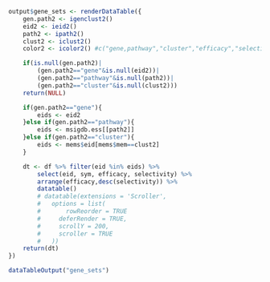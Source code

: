```r
output$gene_sets <- renderDataTable({
	gen.path2 <- igenclust2() 
	eid2 <- ieid2() 
	path2 <- ipath2() 
	clust2 <- iclust2()
	color2 <- icolor2() #c("gene,pathway","cluster","efficacy","selectivity"),

	if(is.null(gen.path2)|
		(gen.path2=="gene"&is.null(eid2))|
		(gen.path2=="pathway"&is.null(path2))|
		(gen.path2=="cluster"&is.null(clust2)))
	return(NULL)	

	if(gen.path2=="gene"){
		eids <- eid2
	}else if(gen.path2=="pathway"){
		eids <- msigdb.ess[[path2]]
	}else if(gen.path2=="cluster"){
		eids <- mems$eid[mems$mem==clust2]
	}

	dt <- df %>% filter(eid %in% eids) %>%
		select(eid, sym, efficacy, selectivity) %>%
		arrange(efficacy,desc(selectivity)) %>%
		datatable()
		# datatable(extensions = 'Scroller', 
		# 	options = list(
		# 		rowReorder = TRUE
		# 	  deferRender = TRUE,
		# 	  scrollY = 200,
		# 	  scroller = TRUE
		# 	))
	return(dt)
})
```
```r
dataTableOutput("gene_sets")
```
